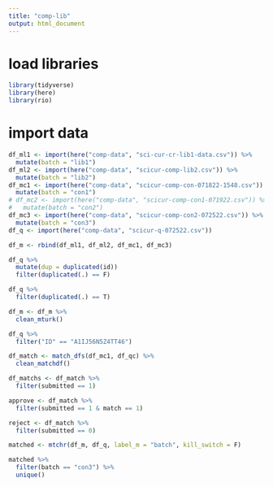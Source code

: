 ```yaml
---
title: "comp-lib"
output: html_document
---
```


# load libraries
```r
library(tidyverse)
library(here)
library(rio)

```

# import data
```r
df_ml1 <- import(here("comp-data", "sci-cur-cr-lib1-data.csv")) %>% 
  mutate(batch = "lib1")
df_ml2 <- import(here("comp-data", "scicur-comp-lib2.csv")) %>% 
  mutate(batch = "lib2")
df_mc1 <- import(here("comp-data", "scicur-comp-con-071822-1548.csv")) %>% 
  mutate(batch = "con1")
# df_mc2 <- import(here("comp-data", "scicur-comp-con1-071922.csv")) %>% 
#   mutate(batch = "con2")
df_mc3 <- import(here("comp-data", "scicur-comp-con2-072522.csv")) %>% 
  mutate(batch = "con3")
df_q <- import(here("comp-data", "scicur-q-072522.csv"))

df_m <- rbind(df_ml1, df_ml2, df_mc1, df_mc3) 
```

```r
df_q %>% 
  mutate(dup = duplicated(id))
  filter(duplicated(.) == F)

df_q %>% 
  filter(duplicated(.) == T)

df_m <- df_m %>% 
  clean_mturk()

df_q %>% 
  filter("ID" == "A1IJ56N5Z4TT46")
```

```r
df_match <- match_dfs(df_mc1, df_qc) %>% 
  clean_matchdf()

df_matchs <- df_match %>% 
  filter(submitted == 1)

approve <- df_match %>% 
  filter(submitted == 1 & match == 1)

reject <- df_match %>% 
  filter(submitted == 0)
```


```r
matched <- mtchr(df_m, df_q, label_m = "batch", kill_switch = F)

matched %>% 
  filter(batch == "con3") %>% 
  unique()
```

